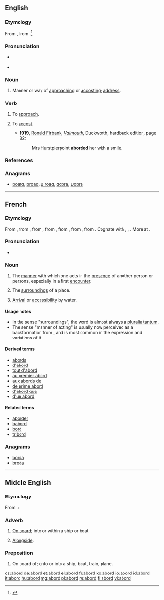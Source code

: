 ==English==

===Etymology===
From {{etyl|enm|en}} {{term|aborden|lang=enm}}, from {{term|abord|lang=enm}}.<ref>{{R:MW3 1976|page=6}}</ref>

===Pronunciation===
* {{a|RP}} {{IPA|/əˈbɔːd/}}
* {{a|US}} {{IPA|/əˈbɔɹd/}}

===Noun===
{{en-noun}}

# {{context|archaic|lang=en}} Manner or way of [[approach]]ing or [[accost]]ing; [[address]]. {{defdate|since the early 1600s}}
#: {{rfquotek|Chesterfield}}

===Verb===
{{en-verb}}

# {{context|transitive|obsolete|lang=en}} To [[approach]]. {{defdate|attested from around 1400 until the late 1600s}}
# {{context|transitive|rare|lang=en}} To [[accost]]. {{defdate|since the early 1600s}}
#* '''1919''', [[w:Ronald Firbank|Ronald Firbank]], ''[[w:Valmouth|Valmouth]]'', Duckworth, hardback edition, page 82:
#*: Mrs Hurstpierpoint '''aborded''' her with a smile.

===References===
<references/>

===Anagrams===
* [[board#English|board]], [[broad#English|broad]], [[B road#English|B road]], [[dobra#English|dobra]], [[Dobra#English|Dobra]]

----
==French==

===Etymology===
From {{etyl|frm|fr}}, from {{term|aborder|lang=frm}}, from {{etyl|fro|fr}} {{term|aborder||to hit a ship in order to board it|lang=fro}}, from {{term|bord||side of a ship, edge|lang=fro}}, from {{etyl|frk|fr}} {{term/t|frk|*bord||side of a ship or vessel}}, from {{etyl|gem-pro|fr}} {{term/t|gem-pro|*burdą||edge, border, side}}, from {{etyl|ine-pro|fr}} {{term/t|ine-pro|*bheredh-||to cut}}. Cognate with {{etyl|goh|-}} {{term|bort||edge, rim, rand|lang=goh}}, {{etyl|ang|-}} {{term|bord||ship, side of a ship|lang=ang}}, {{etyl|non|-}} {{term|borð||edge, side of a vessel|lang=non}}. More at {{l/en|board}}.

===Pronunciation===
* {{audio|Fr-abord.ogg|Audio}}

===Noun===
{{fr-noun|m}}

# {{context|literary|lang=fr}} The [[manner]] with which one acts in the [[presence]] of another person or persons, especially in a first [[encounter]].
# {{context|rare|lang=fr}} The [[surrounding]]s of a place.
# {{context|archaic|lang=fr}} [[arrival|Arrival]] or [[accessibility]] by water.

====Usage notes====
* In the sense "surroundings", the word is almost always a [[pluralia tantum]].
* The sense "manner of acting" is usually now perceived as a backformation from {{term|aborder||to approach|lang=fr}}, and is most common in the expression {{term||être [[d'un abord]]|lang=fr}} and variations of it.

====Derived terms====
* [[abords]]
* [[d'abord]]
* [[tout d'abord]]
* [[au premier abord]]
* [[aux abords de]]
* [[de prime abord]]
* [[d'abord que]]
* [[d'un abord]]

====Related terms====
* [[aborder]]
* [[babord]]
* [[bord#French|bord]]
* [[tribord]]

===Anagrams===
* [[borda#French|borda]]
* [[broda#French|broda]]

----

==Middle English==

===Etymology===
From {{etyl|fro|enm}} {{term|a||lang=fro}} + {{term|bord||exterior of a ship|lang=fro}}

===Adverb===
{{head|enm|adverb}}

# [[on board|On board]]; into or within a ship or boat
# {{context|nautical|lang=enm}} [[alongside|Alongside]].

===Preposition===
{{head|enm|preposition}}

# On board of; onto or into a ship, boat, train, plane.

[[cs:abord]]
[[de:abord]]
[[et:abord]]
[[el:abord]]
[[fr:abord]]
[[ko:abord]]
[[io:abord]]
[[id:abord]]
[[it:abord]]
[[hu:abord]]
[[mg:abord]]
[[pl:abord]]
[[ru:abord]]
[[fi:abord]]
[[vi:abord]]
